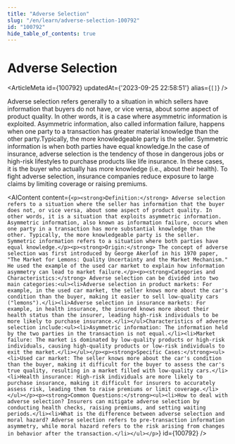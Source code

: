 ```yaml
---
title: "Adverse Selection"
slug: "/en/learn/adverse-selection-100792"
id: "100792"
hide_table_of_contents: true
---
```



# Adverse Selection

<ArticleMeta id={100792} updatedAt={'2023-09-25 22:58:51'} alias={`[]`} />
<div className='border-solid border-b border-t-0 my-4 border-[var(--ifm-color-gray-300)]' />

Adverse selection refers generally to a situation in which sellers have information that buyers do not have, or vice versa, about some aspect of product quality. In other words, it is a case where asymmetric information is exploited. Asymmetric information, also called information failure, happens when one party to a transaction has greater material knowledge than the other party.Typically, the more knowledgeable party is the seller. Symmetric information is when both parties have equal knowledge.In the case of insurance, adverse selection is the tendency of those in dangerous jobs or high-risk lifestyles to purchase products like life insurance. In these cases, it is the buyer who actually has more knowledge (i.e., about their health). To fight adverse selection, insurance companies reduce exposure to large claims by limiting coverage or raising premiums.

<AIContent content={`<p><strong>Definition:</strong> Adverse selection refers to a situation where the seller has information that the buyer does not, or vice versa, about some aspect of product quality. In other words, it is a situation that exploits asymmetric information. Asymmetric information, also known as information failure, occurs when one party in a transaction has more substantial knowledge than the other. Typically, the more knowledgeable party is the seller. Symmetric information refers to a situation where both parties have equal knowledge.</p><p><strong>Origin:</strong> The concept of adverse selection was first introduced by George Akerlof in his 1970 paper, "The Market for Lemons: Quality Uncertainty and the Market Mechanism." He used the example of the used car market to explain how information asymmetry can lead to market failure.</p><p><strong>Categories and Characteristics:</strong> Adverse selection can be divided into two main categories:<ul><li>Adverse selection in product markets: For example, in the used car market, the seller knows more about the car's condition than the buyer, making it easier to sell low-quality cars ("lemons").</li><li>Adverse selection in insurance markets: For example, in health insurance, the insured knows more about their health status than the insurer, leading high-risk individuals to be more likely to purchase insurance.</li></ul>Characteristics of adverse selection include:<ul><li>Asymmetric information: The information held by the two parties in the transaction is not equal.</li><li>Market failure: The market is dominated by low-quality products or high-risk individuals, causing high-quality products or low-risk individuals to exit the market.</li></ul></p><p><strong>Specific Cases:</strong><ul><li>Used car market: The seller knows more about the car's condition than the buyer, making it difficult for the buyer to assess the car's true quality, resulting in a market filled with low-quality cars.</li><li>Health insurance: High-risk individuals are more likely to purchase insurance, making it difficult for insurers to accurately assess risk, leading them to raise premiums or limit coverage.</li></ul></p><p><strong>Common Questions:</strong><ul><li>How to deal with adverse selection? Insurers can mitigate adverse selection by conducting health checks, raising premiums, and setting waiting periods.</li><li>What is the difference between adverse selection and moral hazard? Adverse selection refers to pre-transaction information asymmetry, while moral hazard refers to the risk arising from changes in behavior after the transaction.</li></ul></p>`} id={100792} />
